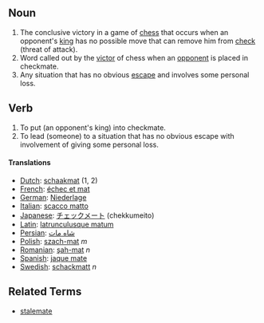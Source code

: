 ==Noun==

#The conclusive victory in a game of [[chess]] that occurs when an opponent's [[king]] has no possible move that can remove him from [[check]] (threat of attack).
#Word called out by the [[victor]] of chess when an [[opponent]] is placed in checkmate.
#Any situation that has no obvious [[escape]] and involves some personal loss.

==Verb==

#To put (an opponent's king) into checkmate.
#To lead (someone) to a situation that has no obvious escape with involvement of giving some personal loss.

==== Translations ====
*[[Dutch]]: [[schaakmat]] (1, 2)
*[[French]]: [[échec et mat]]
*[[German]]: [[Niederlage]]
*[[Italian]]: [[scacco matto]]
*[[Japanese]]: [[チェックメート]] (chekkumeito)
*[[Latin]]: [[latrunculusque matum]]
*[[Persian]]: [[شاه مات]]
*[[Polish]]: [[szach-mat]] ''m''
*[[Romanian]]: [[şah-mat]] ''n''
*[[Spanish]]: [[jaque mate]]
*[[Swedish]]: [[schackmatt]] ''n''

==Related Terms==

*[[stalemate]]